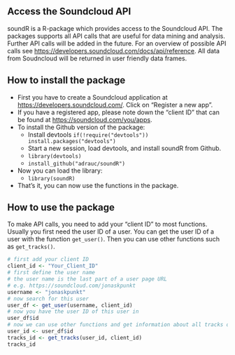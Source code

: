 
## Access the Soundcloud API

soundR is a R-package which provides access to the Soundcloud API. The packages supports all API calls that are useful for data mining and analysis. Further API calls will be added in the future. For an overview of possible API calls see <https://developers.soundcloud.com/docs/api/reference>. All data from Soudncloud will be returned in user friendly data frames.

## How to install the package

- First you have to create a Soundcloud application at <https://developers.soundcloud.com/>. Click on "Register a new app".
- If you have a registered app, please note down the "client ID" that can be found at <https://soundcloud.com/you/apps>.
- To install the Github version of the package:
  - Install devtools `if(!require("devtools")) install.packages("devtools")`
  - Start a new session, load devtools, and install soundR from Github.
  - `library(devtools)`
  - `install_github("adrauc/soundR")`
- Now you can load the library:
  - `library(soundR)`
- That's it, you can now use the functions in the package.

## How to use the package

To make API calls, you need to add your "client ID" to most functions.
Usually you first need the user ID of a user. You can get the user ID of a user with the function `get_user()`. Then you can use other functions such as `get_tracks()`.
```r
# first add your client ID
client_id <- "Your_Client_ID"
# first define the user name 
# the user name is the last part of a user page URL
# e.g. https://soundcloud.com/jonaskpunkt
username <- "jonaskpunkt"
# now search for this user
user_df <- get_user(username, client_id)
# now you have the user ID of this user in
user_df$id
# now we can use other functions and get information about all tracks of this user
user_id <- user_df$id
tracks_id <- get_tracks(user_id, client_id)
tracks_id
```

